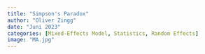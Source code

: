 ```yaml
---
title: "Simpson's Paradox"
author: "Oliver Zingg"
date: "Juni 2023"
categories: [Mixed-Effects Model, Statistics, Random Effects]
image: "MA.jpg"
---
```


